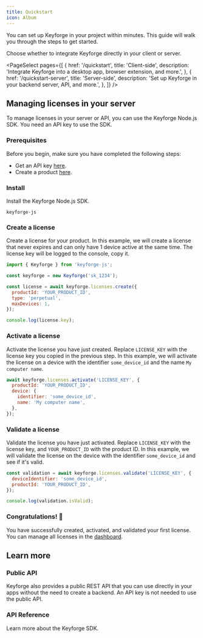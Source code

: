 ```yaml
---
title: Quickstart
icon: Album
---
```


You can set up Keyforge in your project within minutes. This guide will walk you through the steps to get started.

Choose whether to integrate Keyforge directly in your client or server.

<PageSelect
  pages={[
    {
      href: '/quickstart',
      title: 'Client-side',
      description:
        'Integrate Keyforge into a desktop app, browser extension, and more.',
    },
    {
      href: '/quickstart-server',
      title: 'Server-side',
      description: 'Set up Keyforge in your backend server, API, and more.',
    },
  ]}
/>

## Managing licenses in your server

To manage licenses in your server or API, you can use the Keyforge Node.js SDK. You need an API key to use the SDK.

### Prerequisites

Before you begin, make sure you have completed the following steps:

- Get an API key [here](https://keyforge.dev/dashboard/api-keys).
- Create a product [here](https://keyforge.dev/dashboard/products).

<Steps>
<Step>

### Install

Install the Keyforge Node.js SDK.

```package-install
keyforge-js
```

</Step>

<Step>

### Create a license

Create a license for your product. In this example, we will create a license that never expires and can only have 1 device active at the same time. The license key will be logged to the console, copy it.

```js
import { Keyforge } from 'keyforge-js';

const keyforge = new Keyforge('sk_1234');

const license = await keyforge.licenses.create({
  productId: 'YOUR_PRODUCT_ID',
  type: 'perpetual',
  maxDevices: 1,
});

console.log(license.key);
```

</Step>

<Step>

### Activate a license

Activate the license you have just created. Replace `LICENSE_KEY` with the license key you copied in the previous step. In this example, we will activate the license on a device with the identifier `some_device_id` and the name `My computer name`.

```js
await keyforge.licenses.activate('LICENSE_KEY', {
  productId: 'YOUR_PRODUCT_ID',
  device: {
    identifier: 'some_device_id',
    name: 'My computer name',
  },
});
```

</Step>

<Step>

### Validate a license

Validate the license you have just activated. Replace `LICENSE_KEY` with the license key, and `YOUR_PRODUCT_ID` with the product ID. In this example, we will validate the license on the device with the identifier `some_device_id` and see if it's valid.

```js
const validation = await keyforge.licenses.validate('LICENSE_KEY', {
  deviceIdentifier: 'some_device_id',
  productId: 'YOUR_PRODUCT_ID',
});

console.log(validation.isValid);
```

</Step>

<Step>

### Congratulations! 🎉

You have successfully created, activated, and validated your first license. You can manage all licenses in the [dashboard](https://keyforge.dev/dashboard/licenses).

</Step>

</Steps>

## Learn more

### Public API

Keyforge also provides a public REST API that you can use directly in your apps without the need to create a backend. An API key is not needed to use the public API.

<Cards>
  <Card
    title="Validate license"
    href="/api-reference/public/validate-license"
    description="Validate a license."
  />
  <Card
    title="Activate license"
    href="/api-reference/public/activate-license"
    description="Activate a license."
  />
</Cards>

### API Reference

Learn more about the Keyforge SDK.

<Cards>
  <Card
    title="Products"
    href="/api-reference/products"
    description="Create and manage products with the SDK."
  />
  <Card
    title="Licenses"
    href="/api-reference/licenses"
    description="Create and manage licenses with the SDK."
  />
  <Card
    title="Portal"
    href="/api-reference/portal"
    description="Interact with the Keyforge portal using the SDK."
  />
</Cards>
